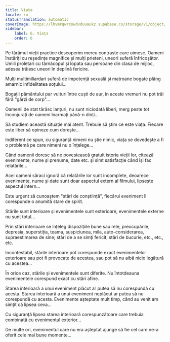 ```yaml
---
title: Viața
locale: ro
statusTranslation: automatic
coverImage: https://lhvmrqwrcowdvduuaukz.supabase.co/storage/v1/object/public/strapi-uploads/small_cover-tratado-de-psicologia-revolucionaria.webp-5e15e1cec4e0ebebcde5d7fc7565d8fd.webp
sidebar:
    label: 6. Viața
    order: 6
---
```

Pe tărâmul vieții practice descoperim mereu contraste care uimesc. Oameni înstăriți cu reședințe magnifice și mulți prieteni, uneori suferă înfricoșător. Umili proletari cu târnăcopul și lopata sau persoane din clasa de mijloc, adesea trăiesc uneori în deplină fericire.

Mulți multimiliardari suferă de impotență sexuală și matroane bogate plâng amarnic infidelitatea soțului...

Bogații pământului par vulturi între cuști de aur, în aceste vremuri nu pot trăi fără "gărzi de corp"...

Oamenii de stat târăsc lanțuri, nu sunt niciodată liberi, merg peste tot înconjurați de oameni înarmați până-n dinți...

Să studiem această situație mai atent. Trebuie să știm ce este viața. Fiecare este liber să opineze cum dorește...

Indiferent ce spun, cu siguranță nimeni nu știe nimic, viața se dovedește a fi o problemă pe care nimeni nu o înțelege...

Când oamenii doresc să ne povestească gratuit istoria vieții lor, citează evenimente, nume și prenume, date etc. și simt satisfacție când își fac relatările...

Acei oameni săraci ignoră că relatările lor sunt incomplete, deoarece evenimente, nume și date sunt doar aspectul extern al filmului, lipsește aspectul intern...

Este urgent să cunoaștem "stări de conștiință", fiecărui eveniment îi corespunde o anumită stare de spirit.

Stările sunt interioare și evenimentele sunt exterioare, evenimentele externe nu sunt totul...

Prin stări interioare se înțeleg dispozițiile bune sau rele, preocupările, depresia, superstiția, teama, suspiciunea, mila, auto-considerarea, supraestimarea de sine; stări de a se simți fericit, stări de bucurie, etc., etc., etc.

Incontestabil, stările interioare pot corespunde exact evenimentelor exterioare sau pot fi provocate de acestea, sau pot să nu aibă nicio legătură cu acestea...

În orice caz, stările și evenimentele sunt diferite. Nu întotdeauna evenimentele corespund exact cu stări afine.

Starea interioară a unui eveniment plăcut ar putea să nu corespundă cu acesta. Starea interioară a unui eveniment neplăcut ar putea să nu corespundă cu acesta. Evenimente așteptate mult timp, când au venit am simțit că lipsea ceva...

Cu siguranță lipsea starea interioară corespunzătoare care trebuia combinată cu evenimentul exterior...

De multe ori, evenimentul care nu era așteptat ajunge să fie cel care ne-a oferit cele mai bune momente...

